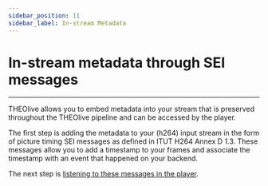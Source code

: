 ```yaml
---
sidebar_position: 11
sidebar_label: In-stream Metadata
---
```


# In-stream metadata through SEI messages

---

THEOlive allows you to embed metadata into your stream that is preserved throughout the THEOlive pipeline and can be accessed by the player.

The first step is adding the metadata to your (h264) input stream in the form of picture timing SEI messages as defined in ITUT H264 Annex D 1.3. These messages allow you to add a timestamp to your frames and associate the timestamp with an event that happened on your backend.

The next step is [listening to these messages in the player](../../../theoplayer/how-to-guides/web/theolive/metadata).
